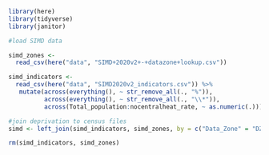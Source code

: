 ```r
library(here)
library(tidyverse)
library(janitor)
```

```r
#load SIMD data

simd_zones <- 
  read_csv(here("data", "SIMD+2020v2+-+datazone+lookup.csv")) 

simd_indicators <- 
  read_csv(here("data", "SIMD2020v2_indicators.csv")) %>%
   mutate(across(everything(), ~ str_remove_all(., "%")),
          across(everything(), ~ str_remove_all(., "\\*")),
          across(Total_population:nocentralheat_rate, ~ as.numeric(.)))

#join deprivation to census files
simd <- left_join(simd_indicators, simd_zones, by = c("Data_Zone" = "DZ")) 

rm(simd_indicators, simd_zones)
```
